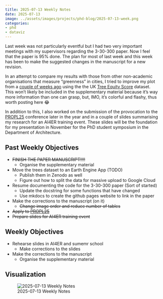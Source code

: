 ```yaml
---
title: 2025-07-13 Weekly Notes
date: 2025-07-13
image: ../assets/images/projects/phd-blog/2025-07-13-week.png
categories:
- phd
- dataviz
---
```


Last week was not particularly eventful but I had two very important meetings with my supervisors regarding the 3-30-300 paper. Now I feel that the paper is 95% done. The plan for most of last week and this week has been to make the suggested changes in the manuscript for a new revision.

In an attempt to compare my results with those from other non-academic organisations that measure "greenness" in cities, I tried to improve my plot from a [couple of weeks ago](2025-06-22-weekly-notes.html) using the the UK [Tree Equity Score](https://uk.treeequityscore.org/) dataset. This won't likely be included in the supplementary material because it's way more information than one can grasp, but, IMO, it's colorful and flashy, thus worth posting here 😂

In addition to this, I also worked on the submission of the provocation to the [PROPL25](https://propl.dev/) conference later in the year and in a couple of slides summarising my research for an AI4ER training event. These slides will be the foundation for my presentation in November for the PhD student symposium in the Department of Architecture.

## Past Weekly Objectives
- ~~FINISH THE PAPER MANUSCRIPT!!!!~~
  - Organise the supplementary material
- Move the trees dataset to an Earth Engine App (TODO)
  - Publish them in Zenodo as well
  - Figure out how to split the data for massive upload to Google Cloud 
- Resume documenting the code for the 3-30-300 paper (Sort of started)
  - Update the docstring for some functions that have changed
  - Use mkdocs to create the github pages website to link in the paper
- Make the corrections to the manuscript (on it)
  - ~~Change image order and reduce number of tables~~
- ~~Apply to [PROPL25](https://propl.dev/)~~
- ~~Prepare slides for AI4ER training event~~

## Weekly Objectives
- Rehearse slides in AI4ER and sumemr school
  - Make corrections to the slides
- Make the corrections to the manuscript
  - Organise the supplementary material


## Visualization

![2025-07-13 Weekly Notes](../assets/images/projects/phd-blog/2025-07-13-week.png)

